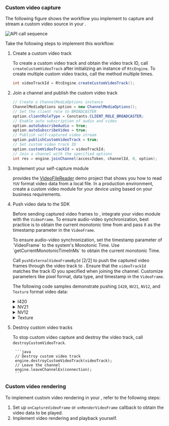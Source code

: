 <PlatformWrapper platform="android">

### Custom video capture

The following figure shows the workflow you implement to capture and stream a custom video source in your <Vpl k="CLIENT"/>.

![API call sequence](/images/video-sdk/custom-video-capture.svg)

Take the following steps to implement this workflow:

1. Create a custom video track

    To create a custom video track and obtain the video track ID, call `createCustomVideoTrack` after initializing an instance of `RtcEngine`. To create multiple custom video tracks, call the method multiple times.

    ```java
    int videoTrackId = RtcEngine.createCustomVideoTrack();
    ```

1. Join a channel and publish the custom video track
   
    ```java
    // Create a ChannelMediaOptions instance
    ChannelMediaOptions option = new ChannelMediaOptions();
    // Set the client role to BROADCASTER
    option.clientRoleType = Constants.CLIENT_ROLE_BROADCASTER;
    // Enable auto subscription of audio and video
    option.autoSubscribeAudio = true;
    option.autoSubscribeVideo = true;
    // Publish self-captured video stream
    option.publishCustomVideoTrack = true;
    // Set custom video track ID
    option.customVideoTrackId = videoTrackId;
    // Join a channel with the specified options
    int res = engine.joinChannel(accessToken, channelId, 0, option);
    ```

1. Implement your self-capture module

    <Vg k= "COMPANY"/> provides the [VideoFileReader](https://github.com/AgoraIO/API-Examples/blob/main/Android/APIExample/app/src/main/java/io/agora/api/example/utils/VideoFileReader.java) demo project that shows you how to read `YUV` format video data from a local file. In a production environment, create a custom video module for your device using <Vg k= "VSDK"/> based on your business requirements.

1. Push video data to the SDK 

    Before sending captured video frames to <Vg k= "VSDK"/>, integrate your video module with the `VideoFrame`. To ensure audio-video synchronization, best practice is to obtain the current monotonic time from <Vg k= "VSDK"/> and pass it as the timestamp parameter in the `VideoFrame`.

    <Admonition type="info" title="Information">
    To ensure audio-video synchronization, set the timestamp parameter of `VideoFrame` to the system's Monotonic Time. Use `getCurrentMonotonicTimeInMs` to obtain the current monotonic Time.
    </Admonition>

    Call `pushExternalVideoFrameById` [2/2] to push the captured video frames through the video track to <Vg k= "VSDK"/>. Ensure that the `videoTrackId` matches the track ID you specified when joining the channel. Customize parameters like pixel format, data type, and timestamp in the `VideoFrame`.

    The following code samples demonstrate pushing `I420`, `NV21`, `NV12`, and `Texture` format video data:
    
    <details>
        <summary>I420</summary>
    
        ```java
        private void pushVideoFrameByI420(int trackId, byte[] yuv, int width, int height) {
            // Create an i420Buffer object and store the original YUV data in the buffer
            JavaI420Buffer i420Buffer = JavaI420Buffer.allocate(width, height);
            i420Buffer.getDataY().put(yuv, 0, i420Buffer.getDataY().limit());
            i420Buffer.getDataU().put(yuv, i420Buffer.getDataY().limit(), i420Buffer.getDataU().limit());
            i420Buffer.getDataV().put(yuv, i420Buffer.getDataY().limit() + i420Buffer.getDataU().limit(), i420Buffer.getDataV().limit());
            // Get the current monotonic time from the SDK
            long currentMonotonicTimeInMs = engine.getCurrentMonotonicTimeInMs();
            // Create a VideoFrame object, passing the I420 video frame to be pushed and the monotonic time of the video frame (in nanoseconds)
            VideoFrame videoFrame = new VideoFrame(i420Buffer, 0, currentMonotonicTimeInMs * 1000000);

            // Push the video frame to the SDK through the video track
            int ret = engine.pushExternalVideoFrameById(videoFrame, trackId);
            // Release the memory resources occupied by the i420Buffer object
            i420Buffer.release();

            if (ret != Constants.ERR_OK) {
                Log.w(TAG, "pushExternalVideoFrame error");
            }
        }
        ```
    </details>
    
    <details>
        <summary>NV21</summary>

        ```java
        private void pushVideoFrameByNV21(int trackId, byte[] nv21, int width, height) {
            // Create a frameBuffer object and store the original YUV data in the NV21 format buffer
            VideoFrame.Buffer frameBuffer = new NV21Buffer(nv21, width, height, null);

            // Get the current monotonic time from the SDK
            long currentMonotonicTimeInMs = engine.getCurrentMonotonicTimeInMs();
            // Create a VideoFrame object, pass the NV21 video frame to be pushed and the monotonic time of the video frame (in nanoseconds)
            VideoFrame videoFrame = new VideoFrame(frameBuffer, 0, currentMonotonicTimeInMs * 1000000);

            // Push the video frame to the SDK through the video track
            int ret = engine.pushExternalVideoFrameById(videoFrame, trackId);

            if (ret != Constants.ERR_OK) {
                Log.w(TAG, "pushExternalVideoFrame error");
            }
        }
        ```
    </details>
    <details>
        <summary>NV12</summary>
    
        ```java
        private void pushVideoFrameByNV12(int trackId, ByteBuffer nv12, int width, int height) {
            // Create a frameBuffer object and store the original YUV data in the NV12 format buffer
            VideoFrame.Buffer frameBuffer = new NV12Buffer(width, height, width, height, nv12, null);

            // Get the current monotonic time from the SDK
            long currentMonotonicTimeInMs = engine.getCurrentMonotonicTimeInMs();
            // Create a VideoFrame object, pass the NV12 video frame to be pushed and the monotonic time of the video frame (in nanoseconds)
            VideoFrame videoFrame = new VideoFrame(frameBuffer, 0, currentMonotonicTimeInMs * 1000000);

            // Push the video frame to the SDK through the video track
            int ret = engine.pushExternalVideoFrameById(videoFrame, trackId);

            if (ret != Constants.ERR_OK) {
                Log.w(TAG, "pushExternalVideoFrame error");
            }
        }
        ```
    </details>
        <details>
        <summary>Texture</summary>
    
        ```java
        private void pushVideoFrameByTexture(int trackId, int textureId, VideoFrame.TextureBuffer.Type textureType, int width, int height) {
                // Create a frameBuffer object to store the texture format video frame
                VideoFrame.Buffer frameBuffer = new TextureBuffer(
                    EglBaseProvider.getCurrentEglContext(),
                    width,
                    height,
                    textureType,
                    textureId,
                    new Matrix(),
                    null,
                    null,
                    null
                );
            // Get the current monotonic time from the SDK
            long currentMonotonicTimeInMs = engine.getCurrentMonotonicTimeInMs();
            // Create a VideoFrame object, passing the texture video frame to be pushed and the monotonic time of the video frame (in nanoseconds)
            VideoFrame videoFrame = new VideoFrame(frameBuffer, 0, currentMonotonicTimeInMs * 1000000);

            // Push the video frame to the SDK through the video track
            int ret = engine.pushExternalVideoFrameById(videoFrame, trackId);

            if (ret != Constants.ERR_OK) {
                Log.w(TAG, "pushExternalVideoFrame error");
            }
        }
        ```

        <Admonition type="info" title="Information">
        If the captured custom video format is Texture and remote users experience flickering or distortion in the captured video, it is recommended to first duplicate the video data and then send both the original and duplicated video data back to the <Vg k="VSDK"/>. This helps eliminate anomalies during internal data encoding processes.
        </Admonition>
    </details>

    
5. Destroy custom video tracks

    To stop custom video capture and destroy the video track, call `destroyCustomVideoTrack`. 

        ```java
        // Destroy custom video track
        engine.destroyCustomVideoTrack(videoTrack);
        // Leave the channel
        engine.leaveChannelEx(connection);
        ```
### Custom video rendering

To implement custom video rendering in your <Vpl k="CLIENT" />, refer to the following steps:

1. Set up `onCaptureVideoFrame` or `onRenderVideoFrame` callback to obtain the video data to be played.
1. Implement video rendering and playback yourself.

</PlatformWrapper>